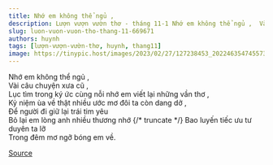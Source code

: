 ```yaml
---
title: Nhớ em không thể ngủ ,   
description: Lượn vượn vườn thơ - tháng 11-1 Nhớ em không thể ngủ ,  Vài câu chuyện xưa cũ ,  
slug: luon-vuon-vuon-tho-thang-11-669671
authors: huynh
tags: [lượn-vượn-vườn-thơ, huynh, thang11]
image: https://tinypic.host/images/2023/02/27/127238453_202246354745573_8228053456446544175_n.th.png
---
```


Nhớ em không thể ngủ ,   \
Vài câu chuyện xưa cũ ,    \
Lục tìm trong ký ức cùng nỗi nhớ em viết lại những vần thơ ,    \
Kỷ niệm ùa về thật  nhiều ước mơ đôi ta còn dang dở ,\
Để người đi giữ lại trái tim yêu\
Bỏ lại em lòng anh nhiều thương nhớ
{/* truncate */}
Bao luyến tiếc ưu tư duyên ta lỡ\
Trong đêm mơ ngỡ bóng em về.

[Source](https://www.facebook.com/ape.poem/posts/pfbid02ozmQoekUxoX4B6xPJN6pJvZ87d8sLDuq1pq7sfniuwCx3sSsfqFWGXboXwwv2Dr8l)
